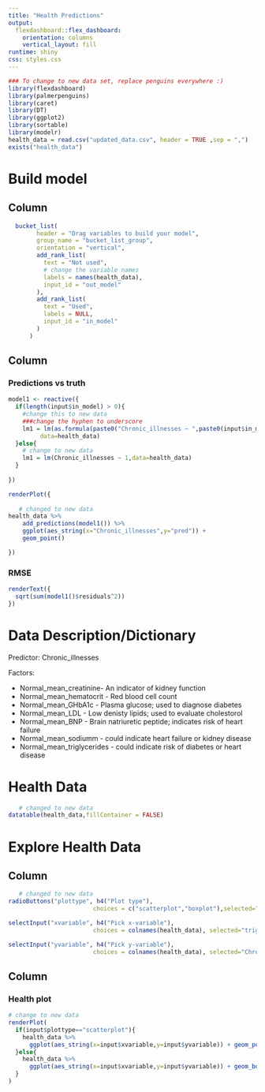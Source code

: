 ```yaml
---
title: "Health Predictions"
output: 
  flexdashboard::flex_dashboard:
    orientation: columns
    vertical_layout: fill
runtime: shiny
css: styles.css
---
```


```r

### To change to new data set, replace penguins everywhere :) 
library(flexdashboard)
library(palmerpenguins)
library(caret) 
library(DT)
library(ggplot2)
library(sortable)
library(modelr)
health_data = read.csv("updated_data.csv", header = TRUE ,sep = ",")
exists("health_data")
```


Build model
=====================================  
  


Column {data-width=300}
----------------------------------------------------------------------- 

```r
  bucket_list(
        header = "Drag variables to build your model",
        group_name = "bucket_list_group",
        orientation = "vertical",
        add_rank_list(
          text = "Not used",
          # change the variable names
          labels = names(health_data),
          input_id = "out_model"
        ),
        add_rank_list(
          text = "Used",
          labels = NULL,
          input_id = "in_model"
        )
      )
```



Column {data-width=400}
-----------------------------------------------------------------------

### Predictions vs truth

```r

model1 <- reactive({
  if(length(input$in_model) > 0){
    #change this to new data
    ###change the hyphen to underscore
    lm1 = lm(as.formula(paste0("Chronic_illnesses ~ ",paste0(input$in_model,collapse="+"))),
         data=health_data)
  }else{
    # change to new data
    lm1 = lm(Chronic_illnesses ~ 1,data=health_data)
  }
  
})

```

```r
renderPlot({ 
  
   # changed to new data
health_data %>%
    add_predictions(model1()) %>%
    ggplot(aes_string(x="Chronic_illnesses",y="pred")) +
    geom_point()

})
```

### RMSE

```r
renderText({
  sqrt(sum(model1()$residuals^2))
})
```

Data Description/Dictionary
===================================== 
Predictor: Chronic_illnesses

Factors:

* Normal_mean_creatinine- An indicator of kidney function
* Normal_mean_hematocrit - Red blood cell count
* Normal_mean_GHbA1c - Plasma glucose; used to diagnose diabetes
* Normal_mean_LDL - Low denisty lipids; used to evaluate cholestorol 
* Normal_mean_BNP - Brain natriuretic peptide; indicates risk of heart failure
* Normal_mean_sodiumm - could indicate heart failure or kidney disease
* Normal_mean_triglycerides - could indicate risk of diabetes or heart disease


Health Data
===================================== 


```r
   # changed to new data
datatable(health_data,fillContainer = FALSE) 
```


Explore Health Data
===================================== 

Column {.sidebar}
-----------------------------------------------------------------------



```r
   # changed to new data
radioButtons("plottype", h4("Plot type"),
                        choices = c("scatterplot","boxplot"),selected="scatterplot")

selectInput("xvariable", h4("Pick x-variable"),
                        choices = colnames(health_data), selected="trig_mean_normal_tm1")

selectInput("yvariable", h4("Pick y-variable"),
                        choices = colnames(health_data), selected="Chronic_illnesses")

```

Column 
-----------------------------------------------------------------------

### Health plot

```r

# change to new data
renderPlot(
  if(input$plottype=="scatterplot"){
    health_data %>% 
      ggplot(aes_string(x=input$xvariable,y=input$yvariable)) + geom_point()
  }else{
    health_data %>% 
      ggplot(aes_string(x=input$xvariable,y=input$yvariable)) + geom_boxplot()
  }
)
```




